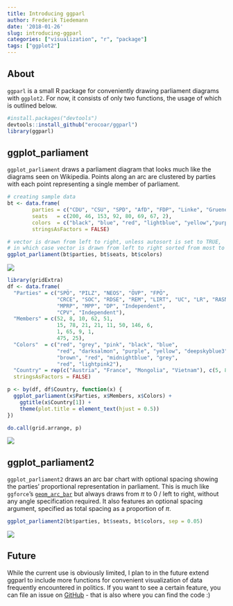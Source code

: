 ```yaml
---
title: Introducing ggparl
author: Frederik Tiedemann
date: '2018-01-26'
slug: introducing-ggparl
categories: ["visualization", "r", "package"]
tags: ["ggplot2"]
---
```


## About

`ggparl` is a small R package for conveniently drawing parliament diagrams with `ggplot2`. For now, it consists of only two functions, the usage of which is outlined below.

```r
#install.packages("devtools")
devtools::install_github("erocoar/ggparl")
library(ggparl)
```

## ggplot_parliament

`ggplot_parliament` draws a parliament diagram that looks much like the diagrams seen on Wikipedia. Points along an arc are clustered by parties with each point representing a single member of parliament. 

```r
# creating sample data
bt <- data.frame(
        parties = c("CDU", "CSU", "SPD", "AfD", "FDP", "Linke", "Gruene", "Fraktionslos"),
        seats   = c(200, 46, 153, 92, 80, 69, 67, 2),
        colors  = c("black", "blue", "red", "lightblue", "yellow","purple", "green", "grey"),
        stringsAsFactors = FALSE)

# vector is drawn from left to right, unless autosort is set to TRUE,
# in which case vector is drawn from left to right sorted from most to least members
ggplot_parliament(bt$parties, bt$seats, bt$colors)
```

![](/img/introducing-ggparl/parl1.png)

```r
library(gridExtra)
df <- data.frame(
  "Parties" = c("SPÖ", "PILZ", "NEOS", "ÖVP", "FPÖ",
                "CRCE", "SOC", "RDSE", "REM", "LIRT", "UC", "LR", "RASNAG",
                "MPRP", "MPP", "DP", "Independent",
                "CPV", "Independent"),
  "Members" = c(52, 8, 10, 62, 51,
                15, 78, 21, 21, 11, 50, 146, 6,
                1, 65, 9, 1,
                475, 25),
  "Colors"  = c("red", "grey", "pink", "black", "blue",
                "red", "darksalmon", "purple", "yellow", "deepskyblue3", "cyan", "blue", "grey",
                "brown", "red", "midnightblue", "grey",
                "red", "lightpink2"),
  "Country" = rep(c("Austria", "France", "Mongolia", "Vietnam"), c(5, 8, 4, 2)),
  stringsAsFactors = FALSE)

p <- by(df, df$Country, function(x) {
  ggplot_parliament(x$Parties, x$Members, x$Colors) + 
    ggtitle(x$Country[1]) +
    theme(plot.title = element_text(hjust = 0.5))
})

do.call(grid.arrange, p)
```

![](/img/introducing-ggparl/parl_grp.png)

## ggplot_parliament2

`ggplot_parliament2` draws an arc bar chart with optional spacing showing the parties' proportional representation in parliament. This is much like `ggforce`'s [`geom_arc_bar`](https://cran.r-project.org/web/packages/ggforce/vignettes/Visual_Guide.html#arcs) but always draws from $\pi$ to $0$ / left to right, without any angle specification required. It also features an optional spacing argument, specified as total spacing as a proportion of $\pi$.

```r
ggplot_parliament2(bt$parties, bt$seats, bt$colors, sep = 0.05)
```

![](/img/introducing-ggparl/parl2.png)

## Future

While the current use is obviously limited, I plan to in the future extend ggparl to include more functions for convenient visualization of data frequently encountered in politics. If you want to see a certain feature, you can file an issue on [GitHub](https://github.com/erocoar/ggparl) - that is also where you can find the code :)